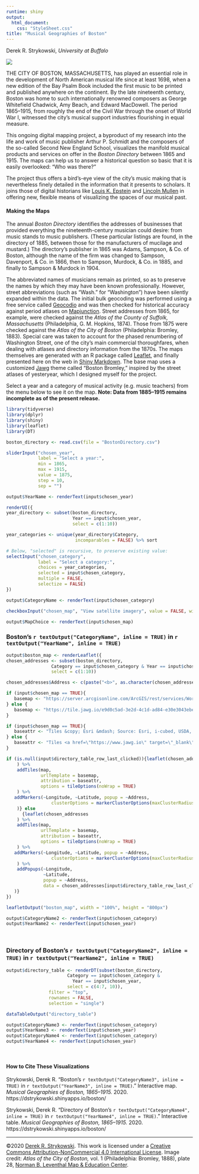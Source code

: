 ```yaml
---
runtime: shiny
output:
  html_document:
    css: "StyleSheet.css"
title: "Musical Geographies of Boston"
---
```


Derek R. Strykowski, *University at Buffalo*

![](Bromley1888Banner.jpg)

THE CITY OF BOSTON, MASSACHUSETTS, has played an essential role in the development of North American musical life since at least 1698, when a new edition of the Bay Psalm Book included the first music to be printed and published anywhere on the continent. By the late nineteenth century, Boston was home to such internationally renowned composers as George Whitefield Chadwick, Amy Beach, and Edward MacDowell. The period 1865–1915, from roughly the end of the Civil War through the onset of World War I, witnessed the city’s musical support industries flourishing in equal measure.

This ongoing digital mapping project, a byproduct of my research into the life and work of music publisher Arthur P. Schmidt and the composers of the so-called Second New England School, visualizes the manifold musical products and services on offer in the *Boston Directory* between 1865 and 1915. The maps can help us to answer a historical question so basic that it is easily overlooked: “Who was there?” 

The project thus offers a bird’s-eye view of the city’s music making that is nevertheless finely detailed in the information that it presents to scholars. It joins those of digital historians like [Louis K. Epstein](https://musicalgeography.org/) and [Lincoln Mullen](https://lincolnmullen.com) in offering new, flexible means of visualizing the spaces of our musical past.

#### Making the Maps

The annual *Boston Directory* identifies the addresses of businesses that provided everything the nineteenth-century musician could desire: from music stands to music publishers. (These particular listings are found, in the directory of 1885, between those for the manufacturers of mucilage and mustard.) The directory’s publisher in 1865 was Adams, Sampson, & Co. of Boston, although the name of the firm was changed to Sampson, Davenport, & Co. in 1866, then to Sampson, Murdock, & Co. in 1885, and finally to Sampson & Murdock in 1904.

The abbreviated names of musicians remain as printed, so as to preserve the names by which they may have been known professionally. However, street abbreviations (such as “Wash.” for “Washington”) have been silently expanded within the data. The initial bulk geocoding was performed using a free service called [Geocodio](https://www.geocod.io/upload/) and was then checked for historical accuracy against period atlases on [Mapjunction](https://www.mapjunction.com). Street addresses from 1865, for example, were checked against the *Atlas of the County of Suffolk, Massachusetts* (Philadelphia, G. M. Hopkins, 1874). Those from 1875 were checked against the *Atlas of the City of Boston* (Philadelphia: Bromley, 1883). Special care was taken to account for the phased renumbering of Washington Street, one of the city’s main commercial thoroughfares, when dealing with atlases and directory information from the 1870s. The maps themselves are generated with an R package called [Leaflet](https://rstudio.github.io/leaflet/), and finally presented here on the web in [Shiny Markdown](https://shiny.rstudio.com/articles/rmarkdown.html). The base map uses a customized [Jawg](https://www.jawg.io) theme called “Boston Bromley,” inspired by the street atlases of yesteryear, which I designed myself for the project.

Select a year and a category of musical activity (e.g. music teachers) from the menu below to see it on the map. **Note: Data from 1885–1915 remains incomplete as of the present release.**


```r

library(tidyverse)
library(dplyr)
library(shiny)
library(leaflet)
library(DT)

boston_directory <- read.csv(file = "BostonDirectory.csv")

sliderInput("chosen_year", 
            label = "Select a year:",
            min = 1865,
            max = 1915,
            value = 1875,
            step = 10,
            sep = "")

output$YearName <- renderText(input$chosen_year)

renderUI({
year_directory <- subset(boston_directory,
                         Year == input$chosen_year,
                         select = c(1:10))

year_categories <- unique(year_directory$Category,
                          incomparables = FALSE) %>% sort

# Below, "selected" is recursive, to preserve existing value:
selectInput("chosen_category", 
            label = "Select a category:", 
            choices = year_categories, 
            selected = input$chosen_category, 
            multiple = FALSE, 
            selectize = FALSE)
})

output$CategoryName <- renderText(input$chosen_category)

checkboxInput("chosen_map", "View satellite imagery", value = FALSE, width = NULL)

output$MapChoice <- renderText(input$chosen_map)
```

### Boston’s `r textOutput("CategoryName", inline = TRUE)`  in `r textOutput("YearName", inline = TRUE)`

```r
output$boston_map <- renderLeaflet({
chosen_addresses <- subset(boston_directory, 
                 Category == input$chosen_category & Year == input$chosen_year,
                 select = c(1:10))

chosen_addresses$Address <- c(paste("<b>", as.character(chosen_addresses$Name), "</b></br>", as.character(chosen_addresses$Street), "</b></br>", as.character(chosen_addresses$Notes)))

if (input$chosen_map == TRUE){
   basemap <- "https://server.arcgisonline.com/ArcGIS/rest/services/World_Imagery/MapServer/tile/{z}/{y}/{x}"
} else {
   basemap <- "https://tile.jawg.io/e9d0c5ad-3e2d-4c1d-ad84-e30e3043ebe0/{z}/{x}/{y}{r}.png?access-token=Ep5Z3SkaOZ5c87hhekh1r2l6lkWGRh1OckLArxpesT3sxqVMmibg0bTH02JaXsQn"
}

if (input$chosen_map == TRUE){
   baseattr <- "Tiles &copy; Esri &mdash; Source: Esri, i-cubed, USDA, USGS, AEX, GeoEye, Getmapping, Aerogrid, IGN, IGP, UPR-EGP, and the GIS User Community"
} else {
   baseattr <- "Tiles <a href=\"https://www.jawg.io\" target=\"_blank\">&copy; Jawg</a> - <a href=\"https://www.openstreetmap.org\" target=\"_blank\">&copy; OpenStreetMap</a>&nbsp;contributors"
}

if (is.null(input$directory_table_row_last_clicked)){leaflet(chosen_addresses
    ) %>%
    addTiles(map, 
             urlTemplate = basemap, 
             attribution = baseattr, 
             options = tileOptions(noWrap = TRUE)
    ) %>%
   addMarkers(~Longitude, ~Latitude, popup = ~Address, 
                 clusterOptions = markerClusterOptions(maxClusterRadius = 0)
    )} else 
      {leaflet(chosen_addresses
    ) %>%
    addTiles(map, 
             urlTemplate = basemap, 
             attribution = baseattr, 
             options = tileOptions(noWrap = TRUE)
    ) %>%
   addMarkers(~Longitude, ~Latitude, popup = ~Address, 
                 clusterOptions = markerClusterOptions(maxClusterRadius = 0)
    ) %>%
    addPopups(~Longitude, 
              ~Latitude, 
              popup = ~Address, 
              data = chosen_addresses[input$directory_table_row_last_clicked, ]
   )}
})

leafletOutput("boston_map", width = "100%", height = "800px")

output$CategoryName2 <- renderText(input$chosen_category)
output$YearName2 <- renderText(input$chosen_year)

```

&nbsp;  

### Directory of Boston’s `r textOutput("CategoryName2", inline = TRUE)` in `r textOutput("YearName2", inline = TRUE)`

```r
output$directory_table <- renderDT(subset(boston_directory, 
                       Category == input$chosen_category & 
                         Year == input$chosen_year, 
                       select = c(4:7, 10)), 
                filter = "top", 
                rownames = FALSE, 
                selection = "single")

dataTableOutput("directory_table")

output$CategoryName3 <- renderText(input$chosen_category)
output$YearName3 <- renderText(input$chosen_year)
output$CategoryName4 <- renderText(input$chosen_category)
output$YearName4 <- renderText(input$chosen_year)
```

&nbsp;

#### How to Cite These Visualizations
Strykowski, Derek R. “Boston’s `r textOutput("CategoryName3", inline = TRUE)`  in `r textOutput("YearName3", inline = TRUE)`.” Interactive map. *Musical Geographies of Boston, 1865–1915.* 2020. https://dstrykowski.shinyapps.io/boston/

Strykowski, Derek R. “Directory of Boston’s `r textOutput("CategoryName4", inline = TRUE)` in `r textOutput("YearName4", inline = TRUE)`.” Interactive table. *Musical Geographies of Boston, 1865–1915.* 2020. https://dstrykowski.shinyapps.io/boston/

<hr>

©2020 [Derek R. Strykowski](https://dstrykowski.com). This work is licensed under a [Creative Commons Attribution-NonCommercial 4.0 International License](http://creativecommons.org/licenses/by-nc/4.0/). Image credit: *Atlas of the City of Boston,* vol. 1 (Philadelphia: Bromley, 1888), plate 28, [Norman B. Leventhal Map & Education Center](https://collections.leventhalmap.org/search/commonwealth:tt44pv74v).  
&nbsp;  
&nbsp;  
